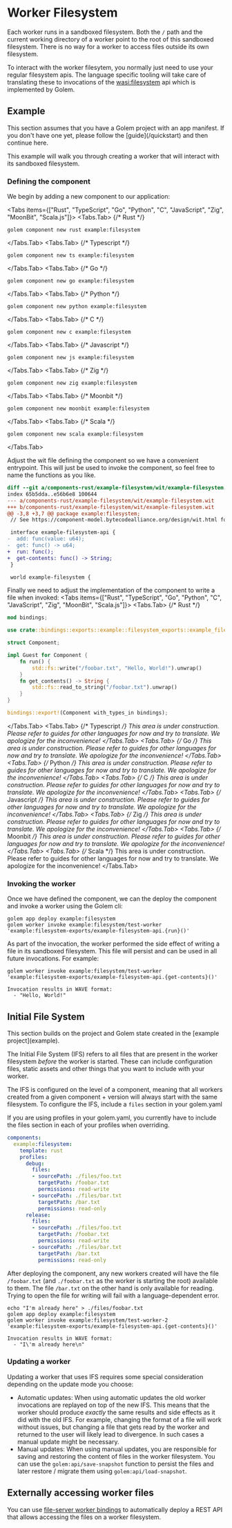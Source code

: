 
# Worker Filesystem

Each worker runs in a sandboxed filesystem. Both the `/` path and the current working directory of a worker point to the root of this sandboxed filesystem.
There is no way for a worker to access files outside its own filesystem.

To interact with the worker filesytem, you normally just need to use your regular filesystem apis. The language specific tooling will take
care of translating these to invocations of the [wasi:filesystem](https://wa.dev/wasi:filesystem) api which is implemented by Golem.

## Example

<Callout type="info">
    This section assumes that you have a Golem project with an app manifest. If you don't have one yet, please follow the [guide](/quickstart)
    and then continue here.
</Callout>

This example will walk you through creating a worker that will interact with its sandboxed filesystem.

### Defining the component
We begin by adding a new component to our application:

<Tabs items={["Rust", "TypeScript", "Go", "Python", "C", "JavaScript", "Zig", "MoonBit", "Scala.js"]}>
  <Tabs.Tab>
  {/* Rust */}
  ```shell copy
  golem component new rust example:filesystem
  ```
  </Tabs.Tab>
  <Tabs.Tab>
  {/* Typescript */}
  ```shell copy
  golem component new ts example:filesystem
  ```
  </Tabs.Tab>
  <Tabs.Tab>
  {/* Go */}
  ```shell copy
  golem component new go example:filesystem
  ```
  </Tabs.Tab>
  <Tabs.Tab>
  {/* Python */}
  ```shell copy
  golem component new python example:filesystem
  ```
  </Tabs.Tab>
  <Tabs.Tab>
  {/* C */}
  ```shell copy
  golem component new c example:filesystem
  ```
  </Tabs.Tab>
  <Tabs.Tab>
  {/* Javascript */}
  ```shell copy
  golem component new js example:filesystem
  ```
  </Tabs.Tab>
  <Tabs.Tab>
  {/* Zig */}
  ```shell copy
  golem component new zig example:filesystem
  ```
  </Tabs.Tab>
  <Tabs.Tab>
  {/* Moonbit */}
  ```shell copy
  golem component new moonbit example:filesystem
  ```
  </Tabs.Tab>
  <Tabs.Tab>
  {/* Scala */}
  ```shell copy
  golem component new scala example:filesystem
  ```
  </Tabs.Tab>
</Tabs>

Adjust the wit file defining the component so we have a convenient entrypoint. This will just be used to invoke the component, so feel free to name
the functions as you like.
```diff
diff --git a/components-rust/example-filesystem/wit/example-filesystem.wit b/components-rust/example-filesystem/wit/example-filesystem.wit
index 65b5dda..e56b6e8 100644
--- a/components-rust/example-filesystem/wit/example-filesystem.wit
+++ b/components-rust/example-filesystem/wit/example-filesystem.wit
@@ -3,8 +3,7 @@ package example:filesystem;
 // See https://component-model.bytecodealliance.org/design/wit.html for more details about the WIT syntax

 interface example-filesystem-api {
-  add: func(value: u64);
-  get: func() -> u64;
+  run: func();
+  get-contents: func() -> String;
 }

 world example-filesystem {
```

Finally we need to adjust the implementation of the component to write a file when invoked:
<Tabs items={["Rust", "TypeScript", "Go", "Python", "C", "JavaScript", "Zig", "MoonBit", "Scala.js"]}>
  <Tabs.Tab>
  {/* Rust */}
  ```rust
  mod bindings;

  use crate::bindings::exports::example::filesystem_exports::example_filesystem_api::Guest;

  struct Component;

  impl Guest for Component {
      fn run() {
          std::fs::write("/foobar.txt", "Hello, World!").unwrap()
      }
      fn get_contents() -> String {
          std::fs::read_to_string("/foobar.txt").unwrap()
      }
  }

  bindings::export!(Component with_types_in bindings);
  ```
  </Tabs.Tab>
  <Tabs.Tab>
  {/* Typescript */}
  <Callout type="info">
    This area is under construction. Please refer to guides for other languages for now and try to translate. We apologize for the inconvenience!
  </Callout>
  </Tabs.Tab>
  <Tabs.Tab>
  {/* Go */}
  <Callout type="info">
    This area is under construction. Please refer to guides for other languages for now and try to translate. We apologize for the inconvenience!
  </Callout>
  </Tabs.Tab>
  <Tabs.Tab>
  {/* Python */}
  <Callout type="info">
    This area is under construction. Please refer to guides for other languages for now and try to translate. We apologize for the inconvenience!
  </Callout>
  </Tabs.Tab>
  <Tabs.Tab>
  {/* C */}
  <Callout type="info">
    This area is under construction. Please refer to guides for other languages for now and try to translate. We apologize for the inconvenience!
  </Callout>
  </Tabs.Tab>
  <Tabs.Tab>
  {/* Javascript */}
  <Callout type="info">
    This area is under construction. Please refer to guides for other languages for now and try to translate. We apologize for the inconvenience!
  </Callout>
  </Tabs.Tab>
  <Tabs.Tab>
  {/* Zig */}
  <Callout type="info">
    This area is under construction. Please refer to guides for other languages for now and try to translate. We apologize for the inconvenience!
  </Callout>
  </Tabs.Tab>
  <Tabs.Tab>
  {/* Moonbit */}
  <Callout type="info">
    This area is under construction. Please refer to guides for other languages for now and try to translate. We apologize for the inconvenience!
  </Callout>
  </Tabs.Tab>
  <Tabs.Tab>
  {/* Scala */}
  <Callout type="info">
    This area is under construction. Please refer to guides for other languages for now and try to translate. We apologize for the inconvenience!
  </Callout>
  </Tabs.Tab>
</Tabs>

### Invoking the worker

Once we have defined the component, we can the deploy the component and invoke a worker using the Golem cli:
```shell copy
golem app deploy example:filesystem
golem worker invoke example:filesystem/test-worker 'example:filesystem-exports/example-filesystem-api.{run}()'
```

As part of the invocation, the worker performed the side effect of writing a file in its sandboxed filesystem. This file will persist and can be used
in all future invocations. For example:
```shell copy
golem worker invoke example:filesystem/test-worker 'example:filesystem-exports/example-filesystem-api.{get-contents}()'
```
```
Invocation results in WAVE format:
  - "Hello, World!"
```

## Initial File System

<Callout type="info">
    This section builds on the project and Golem state created in the [example project](example).
</Callout>

The Initial File System (IFS) refers to all files that are present in the worker filesystem _before_ the worker is started.
These can include configuration files, static assets and other things that you want to include with your worker.

The IFS is configured on the level of a component, meaning that all workers created from a given component + version will always start with the
same filesystem. To configure the IFS, include a `files` section in your golem.yaml

<Callout type="warning">
    If you are using profiles in your golem.yaml, you currently have to include the files section in each of your profiles when overriding.
</Callout>

```yaml
components:
  example:filesystem:
    template: rust
    profiles:
      debug:
        files:
        - sourcePath: ./files/foo.txt
          targetPath: /foobar.txt
          permissions: read-write
        - sourcePath: ./files/bar.txt
          targetPath: /bar.txt
          permissions: read-only
      release:
        files:
        - sourcePath: ./files/foo.txt
          targetPath: /foobar.txt
          permissions: read-write
        - sourcePath: ./files/bar.txt
          targetPath: /bar.txt
          permissions: read-only
```

After deploying the component, any new workers created will have the file `/foobar.txt` (and `./foobar.txt` as the worker is starting the root) available to them.
The file `/bar.txt` on the other hand is only available for reading. Trying to open the file for writing will fail with a language-dependent error.

```shell copy
echo "I'm already here" > ./files/foobar.txt
golem app deploy example:filesystem
golem worker invoke example:filesystem/test-worker-2 'example:filesystem-exports/example-filesystem-api.{get-contents}()'
```
```output
Invocation results in WAVE format:
  - "I\'m already here\n"
```

### Updating a worker

Updating a worker that uses IFS requires some special consideration depending on the update mode you choose:

* Automatic updates: When using automatic updates the old worker invocations are replayed on top of the new IFS. This means that the worker
should produce _exactly_ the same results and side effects as it did with the old IFS. For example, changing the format of a file will work without issues, but changing
a file that gets read by the worker and returned to the user will likely lead to divergence. In such cases a manual update might be necessary.
* Manual updates: When using manual updates, you are responsible for saving and restoring the content of files in the worker filesystem. You can
use the `golem:api/save-snapshot` function to persist the files and later restore / migrate them using `golem:api/load-snapshot`.

## Externally accessing worker files

You can use [file-server worker bindings](/http-api-definitions/worker-binding-types) to automatically deploy a REST API that allows accessing the files
on a worker filesystem.
